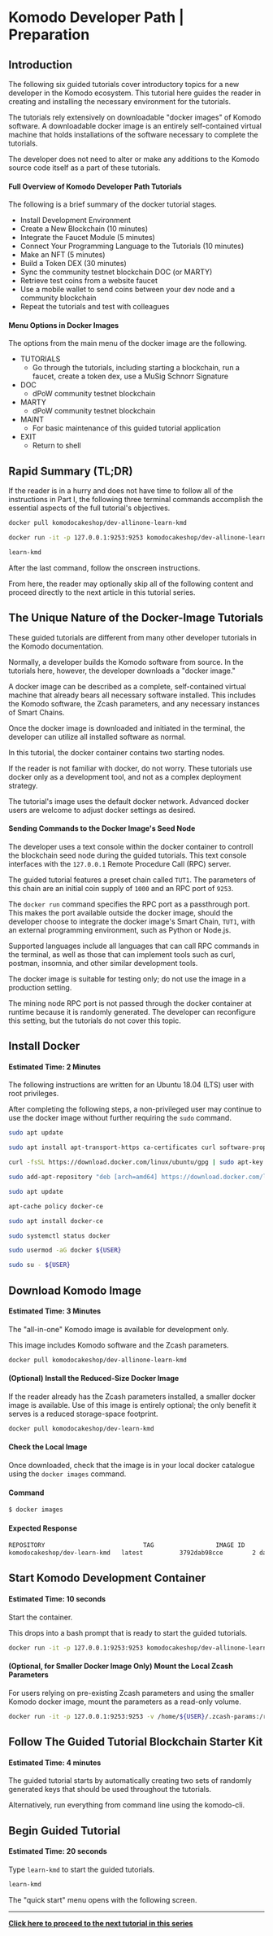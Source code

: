 

# Komodo Developer Path | Preparation

## Introduction

The following six guided tutorials cover introductory topics for a new developer in the Komodo ecosystem. This tutorial here guides the reader in creating and installing the necessary environment for the tutorials.

The tutorials rely extensively on downloadable "docker images" of Komodo software. A downloadable docker image is an entirely self-contained virtual machine that holds installations of the software necessary to complete the tutorials.

The developer does not need to alter or make any additions to the Komodo source code itself as a part of these tutorials.

#### Full Overview of Komodo Developer Path Tutorials

The following is a brief summary of the docker tutorial stages.

- Install Development Environment
- Create a New Blockchain (10 minutes)
- Integrate the Faucet Module (5 minutes)
- Connect Your Programming Language to the Tutorials (10 minutes)
- Make an NFT (5 minutes)
- Build a Token DEX (30 minutes)
- Sync the community testnet blockchain DOC (or MARTY)
- Retrieve test coins from a website faucet
- Use a mobile wallet to send coins between your dev node and a community blockchain
- Repeat the tutorials and test with colleagues

#### Menu Options in Docker Images

The options from the main menu of the docker image are the following.

- TUTORIALS
  - Go through the tutorials, including starting a blockchain, run a faucet, create a token dex, use a MuSig Schnorr Signature
- DOC
  - dPoW community testnet blockchain
- MARTY
  - dPoW community testnet blockchain
- MAINT
  - For basic maintenance of this guided tutorial application
- EXIT
  - Return to shell

## Rapid Summary (TL;DR)

If the reader is in a hurry and does not have time to follow all of the instructions in Part I, the following three terminal commands accomplish the essential aspects of the full tutorial's objectives.

```bash
docker pull komodocakeshop/dev-allinone-learn-kmd
```

```bash
docker run -it -p 127.0.0.1:9253:9253 komodocakeshop/dev-allinone-learn-kmd
```

```bash
learn-kmd
```

After the last command, follow the onscreen instructions.

From here, the reader may optionally skip all of the following content and proceed directly to the next article in this tutorial series.

## The Unique Nature of the Docker-Image Tutorials

These guided tutorials are different from many other developer tutorials in the Komodo documentation.

Normally, a developer builds the Komodo software from source. In the tutorials here, however, the developer downloads a "docker image."

A docker image can be described as a complete, self-contained virtual machine that already bears all necessary software installed. This includes the Komodo software, the Zcash parameters, and any necessary instances of Smart Chains.

Once the docker image is downloaded and initiated in the terminal, the developer can utilize all installed software as normal.

In this tutorial, the docker container contains two starting nodes.

If the reader is not familiar with docker, do not worry. These tutorials use docker only as a development tool, and not as a complex deployment strategy.

The tutorial's image uses the default docker network. Advanced docker users are welcome to adjust docker settings as desired.

#### Sending Commands to the Docker Image's Seed Node

The developer uses a text console within the docker container to controll the blockchain seed node during the guided tutorials. This text console interfaces with the `127.0.0.1` Remote Procedure Call (RPC) server.

The guided tutorial features a preset chain called `TUT1`. The parameters of this chain are an initial coin supply of `1000` and an RPC port of `9253`.

The `docker run` command specifies the RPC port as a passthrough port. This makes the port available outside the docker image, should the developer choose to integrate the docker image's Smart Chain, `TUT1`, with an external programming environment, such as Python or Node.js.

Supported languages include all languages that can call RPC commands in the terminal, as well as those that can implement tools such as curl, postman, insomnia, and other similar development tools.

The docker image is suitable for testing only; do not use the image in a production setting.

The mining node RPC port is not passed through the docker container at runtime because it is randomly generated. The developer can reconfigure this setting, but the tutorials do not cover this topic.

## Install Docker

#### Estimated Time: 2 Minutes

The following instructions are written for an Ubuntu 18.04 (LTS) user with root privileges.

After completing the following steps, a non-privileged user may continue to use the docker image without further requiring the `sudo` command.

```bash
sudo apt update
```

```bash
sudo apt install apt-transport-https ca-certificates curl software-properties-common
```

```bash
curl -fsSL https://download.docker.com/linux/ubuntu/gpg | sudo apt-key add -
```

```bash
sudo add-apt-repository "deb [arch=amd64] https://download.docker.com/linux/ubuntu bionic stable"
```

```bash
sudo apt update
```

```bash
apt-cache policy docker-ce
```

```bash
sudo apt install docker-ce
```

```bash
sudo systemctl status docker
```

```bash
sudo usermod -aG docker ${USER}
```

```bash
sudo su - ${USER}
```

## Download Komodo Image

#### Estimated Time: 3 Minutes

The "all-in-one" Komodo image is available for development only.

This image includes Komodo software and the Zcash parameters.

```bash
docker pull komodocakeshop/dev-allinone-learn-kmd
```

#### (Optional) Install the Reduced-Size Docker Image

If the reader already has the Zcash parameters installed, a smaller docker image is available. Use of this image is entirely optional; the only benefit it serves is a reduced storage-space footprint.

```bash
docker pull komodocakeshop/dev-learn-kmd
```

#### Check the Local Image

Once downloaded, check that the image is in your local docker catalogue using the `docker images` command.

#### Command

```bash
$ docker images
```

#### Expected Response

```bash
REPOSITORY                           TAG                 IMAGE ID            CREATED             SIZE
komodocakeshop/dev-learn-kmd   latest          3792dab98cce        2 days ago          992MB
```

## Start Komodo Development Container

#### Estimated Time: 10 seconds

Start the container.

This drops into a bash prompt that is ready to start the guided tutorials.

```bash
docker run -it -p 127.0.0.1:9253:9253 komodocakeshop/dev-allinone-learn-kmd
```

#### (Optional, for Smaller Docker Image Only) Mount the Local Zcash Parameters

For users relying on pre-existing Zcash parameters and using the smaller Komodo docker image, mount the parameters as a read-only volume.

```bash
docker run -it -p 127.0.0.1:9253:9253 -v /home/${USER}/.zcash-params:/root/.zcash-params:ro komodocakeshop/dev-learn-kmd
```

## Follow The Guided Tutorial Blockchain Starter Kit

#### Estimated Time: 4 minutes

The guided tutorial starts by automatically creating two sets of randomly generated keys that should be used throughout the tutorials.

Alternatively, run everything from command line using the komodo-cli.

## Begin Guided Tutorial

#### Estimated Time: 20 seconds

Type `learn-kmd` to start the guided tutorials.

```bash
learn-kmd
```

<OptimizedImage
  title="Komodo Developer Path | Preparation"
  src={tutorial1}
  classNaming="w-full"
  alt="Komodo Developer Path | Preparation"
/>

The "quick start" menu opens with the following screen.

<OptimizedImage
  title="Komodo Developer Path | Preparation"
  src={tutorial1}
  classNaming="w-full"
  alt="Komodo Developer Path | Preparation"
/>

---

[<b>Click here to proceed to the next tutorial in this series</b>](/antara/tutorials/beginner-series-part-1#create-a-blockchain)
